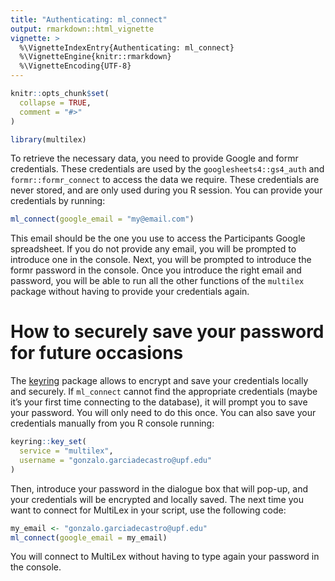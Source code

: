 ```yaml
---
title: "Authenticating: ml_connect"
output: rmarkdown::html_vignette
vignette: >
  %\VignetteIndexEntry{Authenticating: ml_connect}
  %\VignetteEngine{knitr::rmarkdown}
  %\VignetteEncoding{UTF-8}
---
```


```r
knitr::opts_chunk$set(
  collapse = TRUE,
  comment = "#>"
)
```

```r
library(multilex)
```

To retrieve the necessary data, you need to provide Google and formr credentials. These credentials are used by the `googlesheets4::gs4_auth` and `formr::formr_connect` to access the data we require. These credentials are never stored, and are only used during you R session. You can provide your credentials by running:

```r
ml_connect(google_email = "my@email.com")
```

This email should be the one you use to access the Participants Google spreadsheet. If you do not provide any email, you will be prompted to introduce one in the console. Next, you will be prompted to introduce the formr password in the console. Once you introduce the right email and password, you will be able to run all the other functions of the `multilex` package without having to provide your credentials again.

# How to securely save your password for future occasions

The  [keyring](https://r-lib.github.io/keyring/index.html) package allows to encrypt and save your credentials locally and securely. If `ml_connect` cannot find the appropriate credentials (maybe it's your first time connecting to the database), it will prompt you to save your password. You will only need to do this once. You can also save your credentials manually from you R console running:

```r
keyring::key_set(
  service = "multilex",
  username = "gonzalo.garciadecastro@upf.edu"
)
```

Then, introduce your password in the dialogue box that will pop-up, and your credentials will be encrypted and locally saved. The next time you want to connect for MultiLex in your script, use the following code:

```r
my_email <- "gonzalo.garciadecastro@upf.edu"
ml_connect(google_email = my_email)
```

You will connect to MultiLex without having to type again your password in the console.

